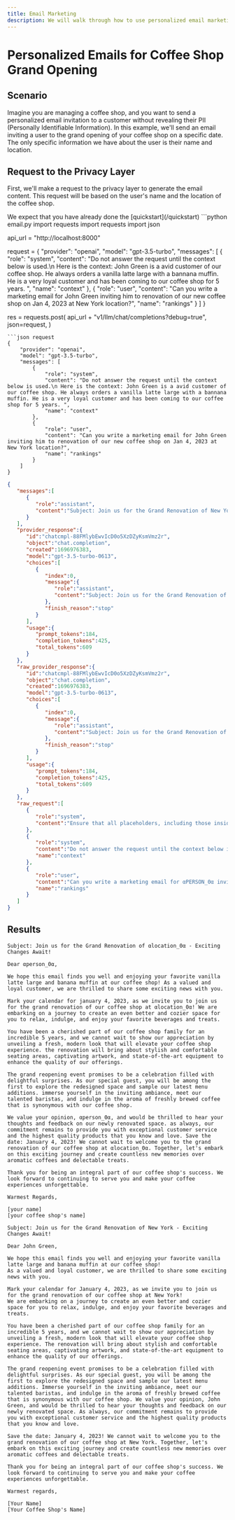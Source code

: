 ```yaml
---
title: Email Marketing
description: We will walk through how to use personalized email marketing without using PII
---
```

# Personalized Emails for Coffee Shop Grand Opening
## Scenario
Imagine you are managing a coffee shop, and you want to send a personalized email invitation to a customer without revealing their PII (Personally Identifiable Information). In this example, we'll send an email inviting a user to the grand opening of your coffee shop on a specific date. The only specific information we have about the user is their name and location.
## Request to the Privacy Layer
First, we'll make a request to the privacy layer to generate the email content. This request will be based on the user's name and the location of the coffee shop.

<Info>
    We expect that you have already done the [quickstart](/quickstart)
</Info>

<CodeGroup>
```python email.py
import requests
import requests
import json

api_url = "http://localhost:8000"


request = {
    "provider": "openai",
    "model": "gpt-3.5-turbo",
    "messages": [
        {
            "role": "system",
            "content": "Do not answer the request until the context below is used.\n Here is the context: John Green is a avid customer of our coffee shop. He always orders a vanilla latte large with a bannana muffin. He is a very loyal customer and has been coming to our coffee shop for 5 years. ",
            "name": "context"
        },
        {
            "role": "user",
            "content": "Can you write a marketing email for John Green inviting him to renovation of our new coffee shop on Jan 4, 2023 at New York location?",
            "name": "rankings"
        }
    ]
}

res = requests.post(
    api_url + "v1/llm/chat/completions?debug=true", 
    json=request,
)
```
```json request
{
    "provider": "openai",
    "model": "gpt-3.5-turbo",
    "messages": [
        {
            "role": "system",
            "content": "Do not answer the request until the context below is used.\n Here is the context: John Green is a avid customer of our coffee shop. He always orders a vanilla latte large with a bannana muffin. He is a very loyal customer and has been coming to our coffee shop for 5 years. ",
            "name": "context"
        },
        {
            "role": "user",
            "content": "Can you write a marketing email for John Green inviting him to renovation of our new coffee shop on Jan 4, 2023 at New York location?",
            "name": "rankings"
        }
    ]
}
```
```json response
{
   "messages":[
      {
         "role":"assistant",
         "content":"Subject: Join us for the Grand Renovation of New York - Exciting Changes Await!\n\nDear John Green,\n\nWe hope this email finds you well and enjoying your favorite vanilla latte large and banana muffin at our coffee shop! As a valued and loyal customer, we are thrilled to share some exciting news with you.\n\nMark your calendar for January 4, 2023, as we invite you to join us for the grand renovation of our coffee shop at New York! We are embarking on a journey to create an even better and cozier space for you to relax, indulge, and enjoy your favorite beverages and treats.\n\nYou have been a cherished part of our coffee shop family for an incredible 5 years, and we cannot wait to show our appreciation by unveiling a fresh, modern look that will elevate your coffee shop experience. The renovation will bring about stylish and comfortable seating areas, captivating artwork, and state-of-the-art equipment to enhance the quality of our offerings.\n\nThe grand reopening event promises to be a celebration filled with delightful surprises. As our special guest, you will be among the first to explore the redesigned space and sample our latest menu additions. Immerse yourself in the inviting ambiance, meet our talented baristas, and indulge in the aroma of freshly brewed coffee that is synonymous with our coffee shop.\n\nWe value your opinion, John Green, and would be thrilled to hear your thoughts and feedback on our newly renovated space. As always, our commitment remains to provide you with exceptional customer service and the highest quality products that you know and love.\n\nSave the date: January 4, 2023! We cannot wait to welcome you to the grand renovation of our coffee shop at New York. Together, let's embark on this exciting journey and create countless new memories over aromatic coffees and delectable treats.\n\nThank you for being an integral part of our coffee shop's success. We look forward to continuing to serve you and make your coffee experiences unforgettable.\n\nWarmest regards,\n\n[Your Name]\n[Your Coffee Shop's Name]"
      }
   ],
   "provider_response":{
      "id":"chatcmpl-88FMlybEwvIcD0o5XzDZyKsmVmz2r",
      "object":"chat.completion",
      "created":1696976383,
      "model":"gpt-3.5-turbo-0613",
      "choices":[
         {
            "index":0,
            "message":{
               "role":"assistant",
               "content":"Subject: Join us for the Grand Renovation of αLOCATION_0α - Exciting Changes Await!\n\nDear αPERSON_0α,\n\nWe hope this email finds you well and enjoying your favorite vanilla latte large and banana muffin at our coffee shop! As a valued and loyal customer, we are thrilled to share some exciting news with you.\n\nMark your calendar for January 4, 2023, as we invite you to join us for the grand renovation of our coffee shop at αLOCATION_0α! We are embarking on a journey to create an even better and cozier space for you to relax, indulge, and enjoy your favorite beverages and treats.\n\nYou have been a cherished part of our coffee shop family for an incredible 5 years, and we cannot wait to show our appreciation by unveiling a fresh, modern look that will elevate your coffee shop experience. The renovation will bring about stylish and comfortable seating areas, captivating artwork, and state-of-the-art equipment to enhance the quality of our offerings.\n\nThe grand reopening event promises to be a celebration filled with delightful surprises. As our special guest, you will be among the first to explore the redesigned space and sample our latest menu additions. Immerse yourself in the inviting ambiance, meet our talented baristas, and indulge in the aroma of freshly brewed coffee that is synonymous with our coffee shop.\n\nWe value your opinion, αPERSON_0α, and would be thrilled to hear your thoughts and feedback on our newly renovated space. As always, our commitment remains to provide you with exceptional customer service and the highest quality products that you know and love.\n\nSave the date: January 4, 2023! We cannot wait to welcome you to the grand renovation of our coffee shop at αLOCATION_0α. Together, let's embark on this exciting journey and create countless new memories over aromatic coffees and delectable treats.\n\nThank you for being an integral part of our coffee shop's success. We look forward to continuing to serve you and make your coffee experiences unforgettable.\n\nWarmest regards,\n\n[Your Name]\n[Your Coffee Shop's Name]"
            },
            "finish_reason":"stop"
         }
      ],
      "usage":{
         "prompt_tokens":184,
         "completion_tokens":425,
         "total_tokens":609
      }
   },
   "raw_provider_response":{
      "id":"chatcmpl-88FMlybEwvIcD0o5XzDZyKsmVmz2r",
      "object":"chat.completion",
      "created":1696976383,
      "model":"gpt-3.5-turbo-0613",
      "choices":[
         {
            "index":0,
            "message":{
               "role":"assistant",
               "content":"Subject: Join us for the Grand Renovation of αLOCATION_0α - Exciting Changes Await!\n\nDear αPERSON_0α,\n\nWe hope this email finds you well and enjoying your favorite vanilla latte large and banana muffin at our coffee shop! As a valued and loyal customer, we are thrilled to share some exciting news with you.\n\nMark your calendar for January 4, 2023, as we invite you to join us for the grand renovation of our coffee shop at αLOCATION_0α! We are embarking on a journey to create an even better and cozier space for you to relax, indulge, and enjoy your favorite beverages and treats.\n\nYou have been a cherished part of our coffee shop family for an incredible 5 years, and we cannot wait to show our appreciation by unveiling a fresh, modern look that will elevate your coffee shop experience. The renovation will bring about stylish and comfortable seating areas, captivating artwork, and state-of-the-art equipment to enhance the quality of our offerings.\n\nThe grand reopening event promises to be a celebration filled with delightful surprises. As our special guest, you will be among the first to explore the redesigned space and sample our latest menu additions. Immerse yourself in the inviting ambiance, meet our talented baristas, and indulge in the aroma of freshly brewed coffee that is synonymous with our coffee shop.\n\nWe value your opinion, αPERSON_0α, and would be thrilled to hear your thoughts and feedback on our newly renovated space. As always, our commitment remains to provide you with exceptional customer service and the highest quality products that you know and love.\n\nSave the date: January 4, 2023! We cannot wait to welcome you to the grand renovation of our coffee shop at αLOCATION_0α. Together, let's embark on this exciting journey and create countless new memories over aromatic coffees and delectable treats.\n\nThank you for being an integral part of our coffee shop's success. We look forward to continuing to serve you and make your coffee experiences unforgettable.\n\nWarmest regards,\n\n[Your Name]\n[Your Coffee Shop's Name]"
            },
            "finish_reason":"stop"
         }
      ],
      "usage":{
         "prompt_tokens":184,
         "completion_tokens":425,
         "total_tokens":609
      }
   },
   "raw_request":[
      {
         "role":"system",
         "content":"Ensure that all placeholders, including those inside quotes, are enclosed by the greek letter alpha (α), exactly as I have done in this prompt. You MUST use the greek letter (α) to indicate placeholders. Use the context below to help answer the question and follow the desired format accurately."
      },
      {
         "role":"system",
         "content":"Do not answer the request until the context below is used.\n Here is the context: αPERSON_0α is a avid customer of our coffee shop. He always orders a vanilla latte large with a bannana muffin. He is a very loyal customer and has been coming to our coffee shop for 5 years. ",
         "name":"context"
      },
      {
         "role":"user",
         "content":"Can you write a marketing email for αPERSON_0α inviting him to renovation of our new coffee shop on Jan 4, 2023 at αLOCATION_0α location?",
         "name":"rankings"
      }
   ]
}
```
</CodeGroup>

## Results
<CodeGroup>

```text anonymized_response.txt
Subject: Join us for the Grand Renovation of αlocation_0α - Exciting Changes Await!

Dear αperson_0α,

We hope this email finds you well and enjoying your favorite vanilla latte large and banana muffin at our coffee shop! As a valued and loyal customer, we are thrilled to share some exciting news with you.

Mark your calendar for january 4, 2023, as we invite you to join us for the grand renovation of our coffee shop at αlocation_0α! We are embarking on a journey to create an even better and cozier space for you to relax, indulge, and enjoy your favorite beverages and treats.

You have been a cherished part of our coffee shop family for an incredible 5 years, and we cannot wait to show our appreciation by unveiling a fresh, modern look that will elevate your coffee shop experience. the renovation will bring about stylish and comfortable seating areas, captivating artwork, and state-of-the-art equipment to enhance the quality of our offerings.

The grand reopening event promises to be a celebration filled with delightful surprises. As our special guest, you will be among the first to explore the redesigned space and sample our latest menu additions. immerse yourself in the inviting ambiance, meet our talented baristas, and indulge in the aroma of freshly brewed coffee that is synonymous with our coffee shop.

We value your opinion, αperson_0α, and would be thrilled to hear your thoughts and feedback on our newly renovated space. as always, our commitment remains to provide you with exceptional customer service and the highest quality products that you know and love. Save the date: January 4, 2023! We cannot wait to welcome you to the grand renovation of our coffee shop at αlocation_0α. Together, let's embark on this exciting journey and create countless new memories over aromatic coffees and delectable treats.

Thank you for being an integral part of our coffee shop's success. We look forward to continuing to serve you and make your coffee experiences unforgettable.

Warmest Regards,

[your name]
[your coffee shop's name]
```

```text deanonymized_response.txt
Subject: Join us for the Grand Renovation of New York - Exciting Changes Await!

Dear John Green,

We hope this email finds you well and enjoying your favorite vanilla latte large and banana muffin at our coffee shop! 
As a valued and loyal customer, we are thrilled to share some exciting news with you.

Mark your calendar for January 4, 2023, as we invite you to join us for the grand renovation of our coffee shop at New York! 
We are embarking on a journey to create an even better and cozier space for you to relax, indulge, and enjoy your favorite beverages and treats.

You have been a cherished part of our coffee shop family for an incredible 5 years, and we cannot wait to show our appreciation by unveiling a fresh, modern look that will elevate your coffee shop experience. The renovation will bring about stylish and comfortable seating areas, captivating artwork, and state-of-the-art equipment to enhance the quality of our offerings.

The grand reopening event promises to be a celebration filled with delightful surprises. As our special guest, you will be among the first to explore the redesigned space and sample our latest menu additions. Immerse yourself in the inviting ambiance, meet our talented baristas, and indulge in the aroma of freshly brewed coffee that is synonymous with our coffee shop. We value your opinion, John Green, and would be thrilled to hear your thoughts and feedback on our newly renovated space. As always, our commitment remains to provide you with exceptional customer service and the highest quality products that you know and love.

Save the date: January 4, 2023! We cannot wait to welcome you to the grand renovation of our coffee shop at New York. Together, let's embark on this exciting journey and create countless new memories over aromatic coffees and delectable treats.

Thank you for being an integral part of our coffee shop's success. We look forward to continuing to serve you and make your coffee experiences unforgettable.

Warmest regards,

[Your Name]
[Your Coffee Shop's Name]
```

</CodeGroup>